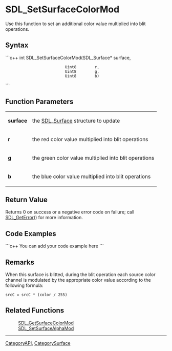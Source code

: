 
= SDL_SetSurfaceColorMod =
Use this function to set an additional color value multiplied into blit operations.


== Syntax ==
```c++
int SDL_SetSurfaceColorMod(SDL_Surface* surface,
                           Uint8        r,
                           Uint8        g,
                           Uint8        b)
```

== Function Parameters ==
{|
|'''surface'''
|the [[SDL_Surface]] structure to update
|-
|'''r'''
|the red color value multiplied into blit operations
|-
|'''g'''
|the green color value multiplied into blit operations
|-
|'''b'''
|the blue color value multiplied into blit operations
|}

== Return Value ==
Returns 0 on success or a negative error code on failure; call [[SDL_GetError]]() for more information.

== Code Examples ==
```c++
You can add your code example here
```

== Remarks ==
When this surface is blitted, during the blit operation each source color channel is modulated by the appropriate color value according to the following formula:
 <code>srcC = srcC * (color / 255)</code>

== Related Functions ==
:[[SDL_GetSurfaceColorMod]]
:[[SDL_SetSurfaceAlphaMod]]

----
[[CategoryAPI]], [[CategorySurface]]
